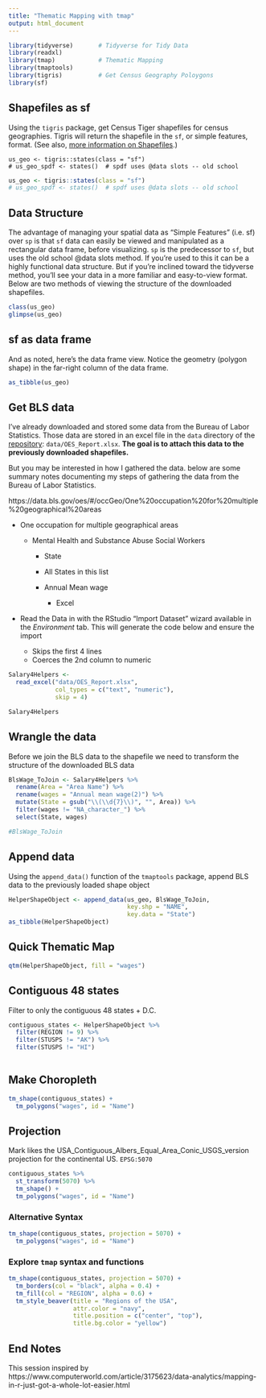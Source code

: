 ```yaml
---
title: "Thematic Mapping with tmap"
output: html_document
---
```



```r
library(tidyverse)       # Tidyverse for Tidy Data
library(readxl)
library(tmap)            # Thematic Mapping
library(tmaptools) 
library(tigris)          # Get Census Geography Poloygons
library(sf)
```


## Shapefiles as sf 

Using the `tigris` package, get Census Tiger shapefiles for census geographies.  Tigris will return the shapefile in the `sf`, or simple features, format.  (See also, [more information on Shapefiles](02_choropleth.html#shapefiles).)

```{}
us_geo <- tigris::states(class = "sf")
# us_geo_spdf <- states()  # spdf uses @data slots -- old school
```

```r
us_geo <- tigris::states(class = "sf")
# us_geo_spdf <- states()  # spdf uses @data slots -- old school
```

## Data Structure 

The advantage of managing your spatial data as "Simple Features" (i.e. sf) over `sp` is that `sf` data can easily be viewed and manipulated as a rectangular data frame, before visualizing.   `sp` is the predecessor to `sf`, but uses the old school @data slots method.  If you're used to this it can be a highly functional data structure.  But if you're inclined toward the tidyverse method, you'll see your data in a more familiar and easy-to-view format.  Below are two methods of viewing the structure of the downloaded shapefiles.

```r
class(us_geo)
glimpse(us_geo)
```

## sf as data frame

And as noted, here's the data frame view.  Notice the geometry (polygon shape) in the far-right column of the data frame.


```r
as_tibble(us_geo)
```

## Get BLS data

I've already downloaded and stored some data from the Bureau of Labor Statistics.  Those data are stored in an excel file in the `data` directory of the [repository](https://github.com/libjohn/mapping-with-R):  `data/OES_Report.xlsx`.  **The goal is to attach this data to the previously downloaded shapefiles.**  

But you may be interested in how I gathered the data. below are some summary notes documenting my steps of gathering the data from the Bureau of Labor Statistics.  

https://data.bls.gov/oes/#/occGeo/One%20occupation%20for%20multiple%20geographical%20areas

-  One occupation for multiple geographical areas

    - Mental Health and Substance Abuse Social Workers
    
        - State
        
        - All States in this list
        
        - Annual Mean wage
        
            - Excel
            
- Read the Data in with the RStudio "Import Dataset" wizard available in the *Environment* tab.  This will generate the code below and ensure the import

    - Skips the first 4 lines
    - Coerces the 2nd column to numeric

```r
Salary4Helpers <- 
  read_excel("data/OES_Report.xlsx",
             col_types = c("text", "numeric"), 
             skip = 4)

Salary4Helpers
```

        
        

## Wrangle the data

Before we join the BLS data to the shapefile we need to transform the structure of the downloaded BLS data

```r
BlsWage_ToJoin <- Salary4Helpers %>% 
  rename(Area = "Area Name") %>% 
  rename(wages = "Annual mean wage(2)") %>% 
  mutate(State = gsub("\\(\\d{7}\\)", "", Area)) %>% 
  filter(wages != "NA_character_") %>% 
  select(State, wages)

#BlsWage_ToJoin
```


## Append data

Using the `append_data()` function of the `tmaptools` package, append BLS data to the previously loaded shape object

```r
HelperShapeObject <- append_data(us_geo, BlsWage_ToJoin, 
                                 key.shp = "NAME",
                                 key.data = "State")
as_tibble(HelperShapeObject)
```


## Quick Thematic Map

```r
qtm(HelperShapeObject, fill = "wages")
```


## Contiguous 48 states

Filter to only the contiguous 48 states + D.C.

```r
contiguous_states <- HelperShapeObject %>% 
  filter(REGION != 9) %>% 
  filter(STUSPS != "AK") %>% 
  filter(STUSPS != "HI")
  
```


## Make Choropleth

```r
tm_shape(contiguous_states) +
  tm_polygons("wages", id = "Name")
```


## Projection

Mark likes the USA_Contiguous_Albers_Equal_Area_Conic_USGS_version projection for the continental US. `EPSG:5070`

```r
contiguous_states %>% 
  st_transform(5070) %>% 
  tm_shape() +
  tm_polygons("wages", id = "Name")
```


### Alternative Syntax


```r
tm_shape(contiguous_states, projection = 5070) +
  tm_polygons("wages", id = "Name")
```

### Explore `tmap` syntax and functions 


```r
tm_shape(contiguous_states, projection = 5070) +
  tm_borders(col = "black", alpha = 0.4) +
  tm_fill(col = "REGION", alpha = 0.6) +
  tm_style_beaver(title = "Regions of the USA", 
                  attr.color = "navy", 
                  title.position = c("center", "top"), 
                  title.bg.color = "yellow")
```



## End Notes

This session inspired by  https://www.computerworld.com/article/3175623/data-analytics/mapping-in-r-just-got-a-whole-lot-easier.html
